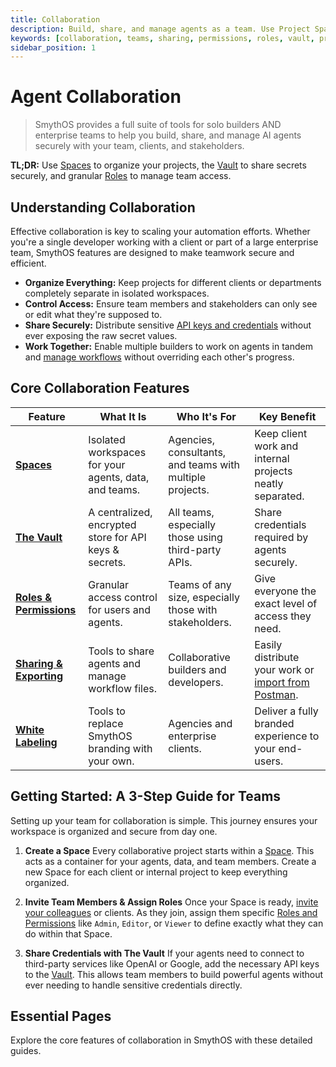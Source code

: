 ```yaml
---
title: Collaboration
description: Build, share, and manage agents as a team. Use Project Spaces, a secure Vault, and role-based permissions to collaborate securely and efficiently.
keywords: [collaboration, teams, sharing, permissions, roles, vault, projects, spaces]
sidebar_position: 1
---
```


# Agent Collaboration

> SmythOS provides a full suite of tools for solo builders AND enterprise teams to help you build, share, and manage AI agents securely with your team, clients, and stakeholders.

<InfoCallout> **TL;DR:** Use [Spaces](/docs/agent-collaboration/spaces/) to organize your projects, the [Vault](/docs/agent-studio/key-concepts/vault) to share secrets securely, and granular [Roles](/docs/agent-collaboration/permissions) to manage team access. </InfoCallout>

<Divider/>

## Understanding Collaboration

Effective collaboration is key to scaling your automation efforts. Whether you're a single developer working with a client or part of a large enterprise team, SmythOS features are designed to make teamwork secure and efficient.

-   **Organize Everything:** Keep projects for different clients or departments completely separate in isolated workspaces.
-   **Control Access:** Ensure team members and stakeholders can only see or edit what they're supposed to.
-   **Share Securely:** Distribute sensitive [API keys and credentials](/docs/agent-studio/key-concepts/vault) without ever exposing the raw secret values.
-   **Work Together:** Enable multiple builders to work on agents in tandem and [manage workflows](/docs/agent-studio/building-agents/building-workflows) without overriding each other's progress.

<Divider/>

## Core Collaboration Features

| Feature                   | What It Is                                                               | Who It's For                                           | Key Benefit                                                 |
| ------------------------- | ------------------------------------------------------------------------ | ------------------------------------------------------ | ----------------------------------------------------------- |
| **[Spaces](/docs/agent-collaboration/spaces/)** | Isolated workspaces for your agents, data, and teams.                  | Agencies, consultants, and teams with multiple projects. | Keep client work and internal projects neatly separated.      |
| **[The Vault](/docs/agent-studio/key-concepts/vault)** | A centralized, encrypted store for API keys & secrets.                   | All teams, especially those using third-party APIs.      | Share credentials required by agents securely.                |
| **[Roles & Permissions](/docs/agent-collaboration/permissions)** | Granular access control for users and agents.                          | Teams of any size, especially those with stakeholders.   | Give everyone the exact level of access they need.        |
| **[Sharing & Exporting](/docs/agent-collaboration/sharing-agents)** | Tools to share agents and manage workflow files.                       | Collaborative builders and developers.                 | Easily distribute your work or [import from Postman](/docs/agent-collaboration/working-with-agents/import-export-postman). |
| **[White Labeling](/docs/agent-collaboration/spaces/white-labeling)** | Tools to replace SmythOS branding with your own.                         | Agencies and enterprise clients.                       | Deliver a fully branded experience to your end-users.     |

<Divider/>

## Getting Started: A 3-Step Guide for Teams

Setting up your team for collaboration is simple. This journey ensures your workspace is organized and secure from day one.

1.  **Create a Space**
    Every collaborative project starts within a [Space](/docs/agent-collaboration/spaces/). This acts as a container for your agents, data, and team members. Create a new Space for each client or internal project to keep everything organized.

2.  **Invite Team Members & Assign Roles**
    Once your Space is ready, [invite your colleagues](/docs/account-management/organization-management) or clients. As they join, assign them specific [Roles and Permissions](/docs/agent-collaboration/permissions) like `Admin`, `Editor`, or `Viewer` to define exactly what they can do within that Space.

3.  **Share Credentials with The Vault**
    If your agents need to connect to third-party services like OpenAI or Google, add the necessary API keys to the [Vault](/docs/agent-studio/key-concepts/vault). This allows team members to build powerful agents without ever needing to handle sensitive credentials directly.

<Divider/>

## Essential Pages

Explore the core features of collaboration in SmythOS with these detailed guides.

<CardGrid>
  <Card
    title="Spaces and Organization"
    description="Learn how to create and manage isolated workspaces for your projects and teams."
    to="/docs/agent-collaboration/spaces/"
  />
  <Card
    title="Roles and Permissions"
    description="Master access control by defining what each user can see and do within a space."
    to="/docs/agent-collaboration/permissions"
  />
  <Card
    title="The Vault for API Keys"
    description="Securely store and share API keys, access tokens, and other secrets with your team."
    to="/docs/agent-studio/key-concepts/vault"
  />
  <Card
    title="Sharing & Exporting Agents"
    description="Easily share agents with collaborators or import/export workflows with Postman."
    to="/docs/agent-collaboration/sharing-agents"
  />
    <Card
    title="White Labeling"
    description="Replace SmythOS branding with your own for a fully custom user experience."
    to="/docs/agent-collaboration/spaces/white-labeling"
  />
    <Card
    title="Automating Agent Tasks"
    description="Run agents on a schedule or process data in bulk with multiple users."
    to="/docs/agent-studio/agent-settings/tasks"
  />
  <Card
  title="Invite teammates to your agent"
  description="Add, remove, or update collaborator roles directly from an agent’s settings."
  to="/docs/agent-collaboration/addding-users"
  />
</CardGrid>  
